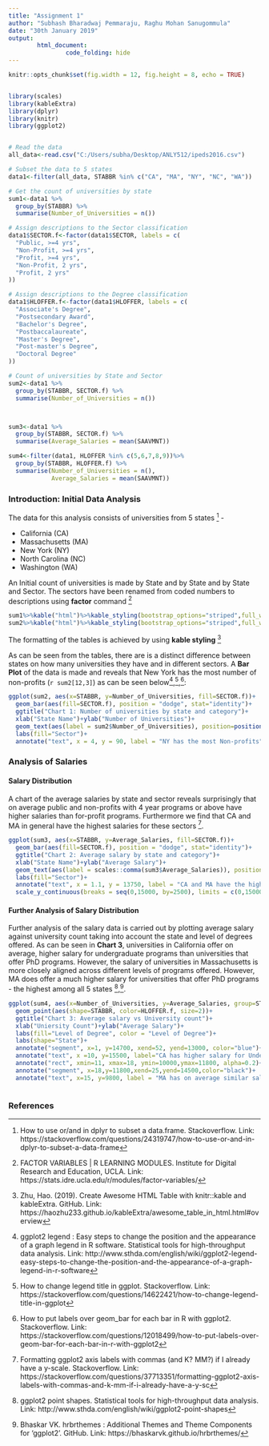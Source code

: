 ```yaml
---
title: "Assignment 1"
author: "Subhash Bharadwaj Pemmaraju, Raghu Mohan Sanugommula"
date: "30th January 2019"
output: 
        html_document:
                code_folding: hide
---
```


```r
knitr::opts_chunk$set(fig.width = 12, fig.height = 8, echo = TRUE)


library(scales)
library(kableExtra)
library(dplyr)
library(knitr)
library(ggplot2)


# Read the data
all_data<-read.csv("C:/Users/subha/Desktop/ANLY512/ipeds2016.csv")

# Subset the data to 5 states
data1<-filter(all_data, STABBR %in% c("CA", "MA", "NY", "NC", "WA"))

# Get the count of universities by state
sum1<-data1 %>%
  group_by(STABBR) %>%
  summarise(Number_of_Universities = n())

# Assign descriptions to the Sector classification
data1$SECTOR.f<-factor(data1$SECTOR, labels = c(
  "Public, >=4 yrs",
  "Non-Profit, >=4 yrs",
  "Profit, >=4 yrs",
  "Non-Profit, 2 yrs",
  "Profit, 2 yrs"
))

# Assign descriptions to the Degree classification
data1$HLOFFER.f<-factor(data1$HLOFFER, labels = c(
  "Associate's Degree",
  "Postsecondary Award",
  "Bachelor's Degree",
  "Postbaccalaureate",
  "Master's Degree",
  "Post-master's Degree",
  "Doctoral Degree"
))

# Count of universities by State and Sector
sum2<-data1 %>%
  group_by(STABBR, SECTOR.f) %>%
  summarise(Number_of_Universities = n())



sum3<-data1 %>%
  group_by(STABBR, SECTOR.f) %>%
  summarise(Average_Salaries = mean(SAAVMNT))             

sum4<-filter(data1, HLOFFER %in% c(5,6,7,8,9))%>%
  group_by(STABBR, HLOFFER.f) %>%
  summarise(Number_of_Universities = n(),
            Average_Salaries = mean(SAAVMNT))             

```

### Introduction: Initial Data Analysis

The data for this analysis consists of universities from 5 states [^9] - 

* California (CA)
* Massachusetts (MA)
* New York (NY)
* North Carolina (NC)
* Washington (WA)

An Initial count of universities is made by State and by State and by State and Sector. The sectors have been renamed from coded numbers to descriptions using **factor** command [^8]

```r
sum1%>%kable("html")%>%kable_styling(bootstrap_options="striped",full_width=FALSE)
sum2%>%kable("html")%>%kable_styling(bootstrap_options="striped",full_width=FALSE)
```

The formatting of the tables is achieved by using **kable styling** [^7] 

As can be seen from the tables, there are is a distinct difference between states on how many universities they have and in different sectors. A **Bar Plot** of the data is made and reveals that New York has the most number of non-profits (`r sum2[12,3]`) as can be seen below[^1],[^5],[^6]:

```r
ggplot(sum2, aes(x=STABBR, y=Number_of_Universities, fill=SECTOR.f))+
  geom_bar(aes(fill=SECTOR.f), position = "dodge", stat="identity")+
  ggtitle("Chart 1: Number of universities by state and category")+
  xlab("State Name")+ylab("Number of Universities")+
  geom_text(aes(label = sum2$Number_of_Universities), position=position_dodge(width=0.9), vjust=-0.25)+
  labs(fill="Sector")+
  annotate("text", x = 4, y = 90, label = "NY has the most Non-profits")

```


### Analysis of Salaries
#### Salary Distribution
A chart of the average salaries by state and sector reveals surprisingly that on average public and non-profits with 4 year programs or above have higher salaries than for-profit programs. Furthermore we find that CA and MA in general have the highest salaries for these sectors [^4].

```r
ggplot(sum3, aes(x=STABBR, y=Average_Salaries, fill=SECTOR.f))+
  geom_bar(aes(fill=SECTOR.f), position = "dodge", stat="identity")+
  ggtitle("Chart 2: Average salary by state and category")+
  xlab("State Name")+ylab("Average Salary")+
  geom_text(aes(label = scales::comma(sum3$Average_Salaries)), position=position_dodge(width=0.9), vjust=-0.25)+
  labs(fill="Sector")+
  annotate("text", x = 1.1, y = 13750, label = "CA and MA have the highest salaries")+
  scale_y_continuous(breaks = seq(0,15000, by=2500), limits = c(0,15000), labels = comma)

```


#### Further Analysis of Salary Distribution
Further analysis of the salary data is carried out by plotting average salary against university count taking into account the state and level of degrees offered. As can be seen in **Chart 3**, universities in California offer on average, higher salary for undergraduate programs than universities that offer PhD programs. However, the salary of universities in Massachusetts is more closely aligned across different levels of programs offered. However, MA does offer a much higher salary for universities that offer PhD programs - the highest among all 5 states [^2],[^3].

```r
ggplot(sum4, aes(x=Number_of_Universities, y=Average_Salaries, group=STABBR, fill=HLOFFER.f))+
  geom_point(aes(shape=STABBR, color=HLOFFER.f, size=2))+
  ggtitle("Chart 3: Average salary vs University count")+
  xlab("Uniersity Count")+ylab("Average Salary")+
  labs(fill="Level of Degree", color = "Level of Degree")+
  labs(shape="State")+
  annotate("segment", x=1, y=14700, xend=52, yend=13000, color="blue")+
  annotate("text", x =10, y=15500, label="CA has higher salary for Undegrad than Grad degree")+
  annotate("rect", xmin=11, xmax=18, ymin=10000,ymax=11800, alpha=0.2)+
  annotate("segment", x=18,y=11800,xend=25,yend=14500,color="black")+
  annotate("text", x=15, y=9800, label = "MA has on average similar salaries but higher on Doctoral")

```
```r


```

### References

[^1]: ggplot2 legend : Easy steps to change the position and the appearance of a graph legend in R software. Statistical tools for high-throughput data analysis.
Link: http://www.sthda.com/english/wiki/ggplot2-legend-easy-steps-to-change-the-position-and-the-appearance-of-a-graph-legend-in-r-software

[^2]:ggplot2 point shapes. Statistical tools for high-throughput data analysis. Link: http://www.sthda.com/english/wiki/ggplot2-point-shapes

[^3]: Bhaskar VK. hrbrthemes : Additional Themes and Theme Components for 'ggplot2'. GitHub. Link: https://bhaskarvk.github.io/hrbrthemes/

[^4]: Formatting ggplot2 axis labels with commas (and K? MM?) if I already have a y-scale. Stackoverflow. Link: https://stackoverflow.com/questions/37713351/formatting-ggplot2-axis-labels-with-commas-and-k-mm-if-i-already-have-a-y-sc

[^5]: How to change legend title in ggplot. Stackoverflow. Link: https://stackoverflow.com/questions/14622421/how-to-change-legend-title-in-ggplot

[^6]: How to put labels over geom_bar for each bar in R with ggplot2. Stackoverflow. Link: https://stackoverflow.com/questions/12018499/how-to-put-labels-over-geom-bar-for-each-bar-in-r-with-ggplot2

[^7]: Zhu, Hao. (2019). Create Awesome HTML Table with knitr::kable and kableExtra. GitHub. Link: https://haozhu233.github.io/kableExtra/awesome_table_in_html.html#overview

[^8]: FACTOR VARIABLES | R LEARNING MODULES. Institute for Digital Research and Education, UCLA. Link: https://stats.idre.ucla.edu/r/modules/factor-variables/

[^9]: How to use or/and in dplyr to subset a data.frame. Stackoverflow. Link: https://stackoverflow.com/questions/24319747/how-to-use-or-and-in-dplyr-to-subset-a-data-frame 
